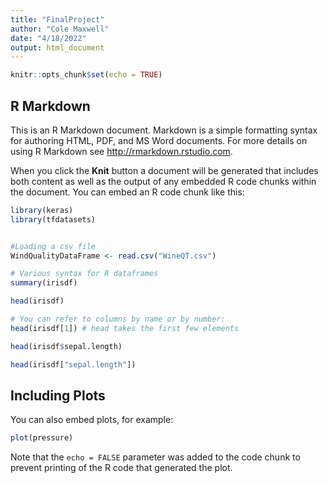 ```yaml
---
title: "FinalProject"
author: "Cole Maxwell"
date: "4/18/2022"
output: html_document
---
```


```r
knitr::opts_chunk$set(echo = TRUE)
```

## R Markdown

This is an R Markdown document. Markdown is a simple formatting syntax for authoring HTML, PDF, and MS Word documents. For more details on using R Markdown see <http://rmarkdown.rstudio.com>.

When you click the **Knit** button a document will be generated that includes both content as well as the output of any embedded R code chunks within the document. You can embed an R code chunk like this:

```r
library(keras)
library(tfdatasets)


#Loading a csv file
WindQualityDataFrame <- read.csv("WineQT.csv")

# Various syntax for R dataframes
summary(irisdf)

head(irisdf)

# You can refer to columns by name or by number:
head(irisdf[1]) # head takes the first few elements

head(irisdf$sepal.length)

head(irisdf["sepal.length"])
```

## Including Plots

You can also embed plots, for example:

```r
plot(pressure)
```

Note that the `echo = FALSE` parameter was added to the code chunk to prevent printing of the R code that generated the plot.
